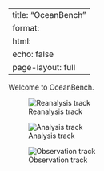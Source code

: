 <!--
SPDX-FileCopyrightText: 2025 Mercator Ocean International <https://www.mercator-ocean.eu/>

SPDX-License-Identifier: EUPL-1.2
-->

---
title: "OceanBench"
format:
  html:
    echo: false
    page-layout: full
---

Welcome to OceanBench.

![Reanalysis track](assets/reanalysis-track.png)

![Analysis track](assets/analysis-track.png)

![Observation track](assets/observations-track.png)
